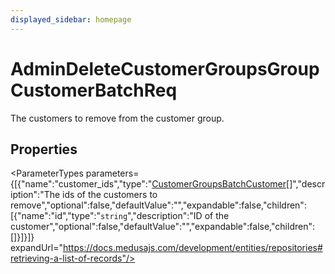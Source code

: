 ```yaml
---
displayed_sidebar: homepage
---
```



# AdminDeleteCustomerGroupsGroupCustomerBatchReq

The customers to remove from the customer group.

## Properties

<ParameterTypes parameters={[{"name":"customer_ids","type":"[CustomerGroupsBatchCustomer](medusa.CustomerGroupsBatchCustomer.mdx)[]","description":"The ids of the customers to remove","optional":false,"defaultValue":"","expandable":false,"children":[{"name":"id","type":"`string`","description":"ID of the customer","optional":false,"defaultValue":"","expandable":false,"children":[]}]}]} expandUrl="https://docs.medusajs.com/development/entities/repositories#retrieving-a-list-of-records"/>
